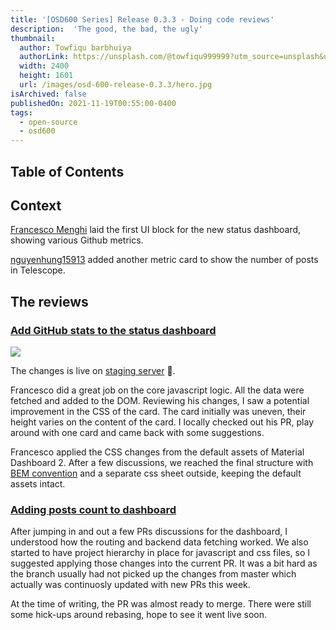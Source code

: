 ```yaml
---
title: '[OSD600 Series] Release 0.3.3 - Doing code reviews'
description:  'The good, the bad, the ugly' 
thumbnail:
  author: Towfiqu barbhuiya
  authorLink: https://unsplash.com/@towfiqu999999?utm_source=unsplash&utm_medium=referral&utm_content=creditCopyText
  width: 2400
  height: 1601
  url: /images/osd-600-release-0.3.3/hero.jpg
isArchived: false
publishedOn: 2021-11-19T00:55:00-0400
tags:
  - open-source
  - osd600
---
```


## Table of Contents

## Context

[Francesco Menghi](https://github.com/menghif) laid the first UI block for the new status dashboard, showing various Github metrics. 

[nguyenhung15913](https://github.com/Seneca-CDOT/telescope/pull/2476) added another metric card to show the number of posts in Telescope.

## The reviews

### [Add GitHub stats to the status dashboard](https://github.com/Seneca-CDOT/telescope/pull/2466)

<Image width={1919} height={931} src="/images/osd-600-release-0.3.3/ss1.png" />

The changes is live on [staging server](https://dev.api.telescope.cdot.systems/v1/status) 🎉.

Francesco did a great job on the core javascript logic. All the data were fetched and added to the DOM. Reviewing his changes, I saw a potential improvement in the CSS of the card. The card initially was uneven, their height varies on the content of the card. I locally checked out his PR, play around with one card and came back with some suggestions.

Francesco applied the CSS changes from the default assets of Material Dashboard 2. After a few discussions, we reached the final structure with [BEM convention](http://getbem.com/introduction/) and a separate css sheet outside, keeping the default assets intact.

### [Adding posts count to dashboard](https://github.com/Seneca-CDOT/telescope/pull/2476)

After jumping in and out a few PRs discussions for the dashboard, I understood how the routing and backend data fetching worked. We also started to have project hierarchy in place for javascript and css files, so I suggested applying those changes into the current PR. It was a bit hard as the branch usually had not picked up the changes from master which actually was continuosly updated with new PRs this week. 

At the time of writing, the PR was almost ready to merge. There were still some hick-ups around rebasing, hope to see it went live soon.

